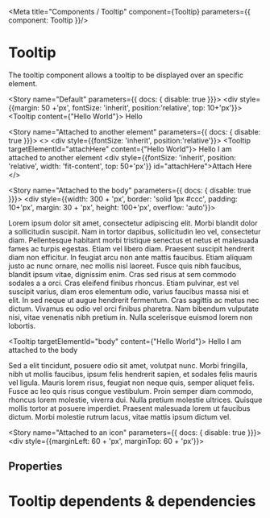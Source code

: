 
<Meta title="Components / Tooltip" component={Tooltip} parameters={{ component: Tooltip }}/>

# Tooltip

The tooltip component allows a tooltip to be displayed over an specific element.

<Story name="Default"  parameters={{ docs: { disable: true }}}>
    <div style={{margin: 50 +'px', fontSize: 'inherit', position:'relative', top: 10+'px'}}>
    <Tooltip content={"Hello World"}>
        Hello
    </Tooltip>
    </div>
</Story>

<Story name="Attached to another element"  parameters={{ docs: { disable: true }}}>
    <>
    <div style={{fontSize: 'inherit', position:'relative'}}>
    <Tooltip targetElementId="attachHere" content={"Hello World"}>
        Hello I am attached to another element
    </Tooltip>
    </div>
    <div style={{fontSize: 'inherit', position: 'relative', width: 'fit-content', top: 50+'px'}} id="attachHere">Attach Here</div>
    </>
</Story>

<Story name="Attached to the body"  parameters={{ docs: { disable: true }}}>
    <div style={{width: 300 + 'px', border: 'solid 1px #ccc', padding: 10+'px', margin: 30 + 'px', height: 100+'px', overflow: 'auto'}}>
        <p>
            Lorem ipsum dolor sit amet, consectetur adipiscing elit. Morbi blandit dolor a sollicitudin suscipit. Nam in tortor dapibus, sollicitudin leo vel, consectetur diam. Pellentesque habitant morbi tristique senectus et netus et malesuada fames ac turpis egestas. Etiam vel libero diam. Praesent suscipit hendrerit diam non efficitur. In feugiat arcu non ante mattis faucibus. Etiam aliquam justo ac nunc ornare, nec mollis nisl laoreet. Fusce quis nibh faucibus, blandit ipsum vitae, dignissim enim. Cras sed risus at sem commodo sodales a a orci. Cras eleifend finibus rhoncus. Etiam pulvinar, est vel suscipit varius, diam eros elementum odio, varius faucibus massa nisi et elit. In sed neque ut augue hendrerit fermentum. Cras sagittis ac metus nec dictum. Vivamus eu odio vel orci finibus pharetra. Nam bibendum vulputate nisi, vitae venenatis nibh pretium in. Nulla scelerisque euismod lorem non lobortis.
        </p>
        <Tooltip targetElementId="body" content={"Hello World"}>
            Hello I am attached to the body
        </Tooltip>
        <p>
            Sed a elit tincidunt, posuere odio sit amet, volutpat nunc. Morbi fringilla, nibh ut mollis faucibus, ipsum felis hendrerit sapien, et sodales felis mauris vel ligula. Mauris lorem risus, feugiat non neque quis, semper aliquet felis. Fusce ac leo quis risus congue vestibulum. Proin semper diam commodo, rhoncus lorem molestie, viverra dui. Nulla pretium molestie ultrices. Quisque mollis tortor at posuere imperdiet. Praesent malesuada lorem ut faucibus dictum. Morbi molestie rutrum lacus, vitae mattis ipsum dictum vel. 
        </p>
    </div>
</Story>

<Story name="Attached to an icon"  parameters={{ docs: { disable: true }}}>
    <div style={{marginLeft: 60 + 'px', marginTop: 60 + 'px'}}>
        <Tooltip content="Hey I am a tooltip">
            <Icon icon="question-circle"/>  
        </Tooltip>
    </div>
</Story>


## Properties

<Props of={Tooltip} />

# Tooltip dependents & dependencies
<DependenciesTable titleDependencies='Dependencies' titleDependents='Dependents' of={Tooltip} />
